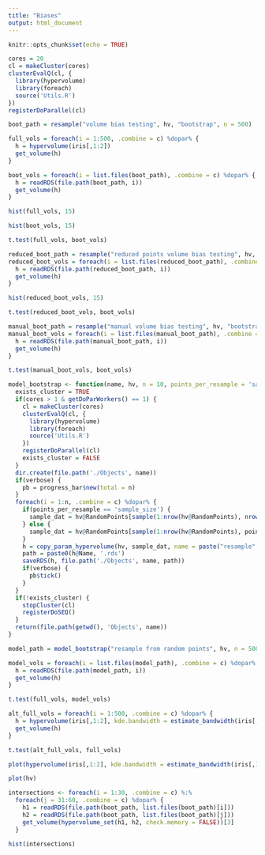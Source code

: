 ```yaml
---
title: "Biases"
output: html_document
---
```


```r
knitr::opts_chunk$set(echo = TRUE)
```

```r
cores = 20
cl = makeCluster(cores)
clusterEvalQ(cl, {
  library(hypervolume)
  library(foreach)
  source('Utils.R')
})
registerDoParallel(cl)
```

```r
boot_path = resample("volume bias testing", hv, "bootstrap", n = 500)
```

```r
full_vols = foreach(i = 1:500, .combine = c) %dopar% {
  h = hypervolume(iris[,1:2])
  get_volume(h)
}
```


```r
boot_vols = foreach(i = list.files(boot_path), .combine = c) %dopar% {
  h = readRDS(file.path(boot_path, i))
  get_volume(h)
}
```
```r
hist(full_vols, 15)
```
```r
hist(boot_vols, 15)
```
```r
t.test(full_vols, boot_vols)
```
```r
reduced_boot_path = resample("reduced points volume bias testing", hv, "bootstrap", n = 500, points_per_resample = 100)
reduced_boot_vols = foreach(i = list.files(reduced_boot_path), .combine = c) %dopar% {
  h = readRDS(file.path(reduced_boot_path, i))
  get_volume(h)
}
```

```r
hist(reduced_boot_vols, 15)
```
```r
t.test(reduced_boot_vols, boot_vols)
```

```r
manual_boot_path = resample("manual volume bias testing", hv, "bootstrap", n = 500, points_per_resample = 150)
manual_boot_vols = foreach(i = list.files(manual_boot_path), .combine = c) %dopar% {
  h = readRDS(file.path(manual_boot_path, i))
  get_volume(h)
}
```
```r
t.test(manual_boot_vols, boot_vols)
```
```r
model_bootstrap <- function(name, hv, n = 10, points_per_resample = 'sample_size', cores = 1, verbose = TRUE) {
  exists_cluster = TRUE
  if(cores > 1 & getDoParWorkers() == 1) {
    cl = makeCluster(cores)
    clusterEvalQ(cl, {
      library(hypervolume)
      library(foreach)
      source('Utils.R')
    })
    registerDoParallel(cl)
    exists_cluster = FALSE
  }
  dir.create(file.path('./Objects', name))
  if(verbose) {
    pb = progress_bar$new(total = n)
  }
  foreach(i = 1:n, .combine = c) %dopar% {
    if(points_per_resample == 'sample_size') {
      sample_dat = hv@RandomPoints[sample(1:nrow(hv@RandomPoints), nrow(hv@Data), replace = TRUE),]
    } else {
      sample_dat = hv@RandomPoints[sample(1:nrow(hv@RandomPoints), points_per_resample, replace = TRUE),]
    }
    h = copy_param_hypervolume(hv, sample_dat, name = paste("resample", as.character(i)))
    path = paste0(h@Name, '.rds')
    saveRDS(h, file.path('./Objects', name, path))
    if(verbose) {
      pb$tick()
    }
  }
  if(!exists_cluster) {
    stopCluster(cl)
    registerDoSEQ()
  }
  return(file.path(getwd(), 'Objects', name))
}

```

```r
model_path = model_bootstrap("resample from random points", hv, n = 500)
```
```r
model_vols = foreach(i = list.files(model_path), .combine = c) %dopar% {
  h = readRDS(file.path(model_path, i))
  get_volume(h)
}
```

```r
t.test(full_vols, model_vols)
```
```r
alt_full_vols = foreach(i = 1:500, .combine = c) %dopar% {
  h = hypervolume(iris[,1:2], kde.bandwidth = estimate_bandwidth(iris[,1:2], "cross-validation"))
  get_volume(h)
}
```
```r
t.test(alt_full_vols, full_vols)
```
```r
plot(hypervolume(iris[,1:2], kde.bandwidth = estimate_bandwidth(iris[,1:2], "cross-validation")))
```
```r
plot(hv)
```
```r
intersections <- foreach(i = 1:30, .combine = c) %:%
  foreach(j = 31:60, .combine = c) %dopar% {
    h1 = readRDS(file.path(boot_path, list.files(boot_path)[i]))
    h2 = readRDS(file.path(boot_path, list.files(boot_path)[j]))
    get_volume(hypervolume_set(h1, h2, check.memory = FALSE))[3]
  }
```

```r
hist(intersections)
```

